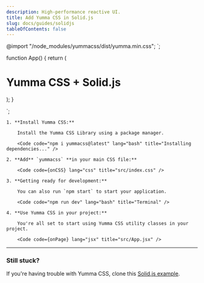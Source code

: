 ```yaml
---
description: High-performance reactive UI.
title: Add Yumma CSS in Solid.js
slug: docs/guides/solidjs
tableOfContents: false
---
```


@import "/node_modules/yummacss/dist/yumma.min.css";
`;

function App() {
  return (
    <div class="h-1/1 ins">
      <h1 class="fs-xxl fw-500 tc-pink">Yumma CSS + Solid.js</h1>
    </div>
  );
}

`;

<Steps>

    1. **Install Yumma CSS:**

        Install the Yumma CSS Library using a package manager.

        <Code code="npm i yummacss@latest" lang="bash" title="Installing dependencies..." />

    2. **Add** `yummacss` **in your main CSS file:**

        <Code code={onCSS} lang="css" title="src/index.css" />

    3. **Getting ready for development:**

        You can also run `npm start` to start your application.

        <Code code="npm run dev" lang="bash" title="Terminal" />

    4. **Use Yumma CSS in your project:**

        You're all set to start using Yumma CSS utility classes in your project.

        <Code code={onPage} lang="jsx" title="src/App.jsx" />

</Steps>

---

### Still stuck?

If you're having trouble with Yumma CSS, clone this [Solid.js example](https://github.com/yumma-lib/solidjs-yummacss-example.git).

<Code
  code="git clone https://github.com/yumma-lib/solidjs-yummacss-example.git"
  lang="bash"
  title="Cloning repository..."
/>
